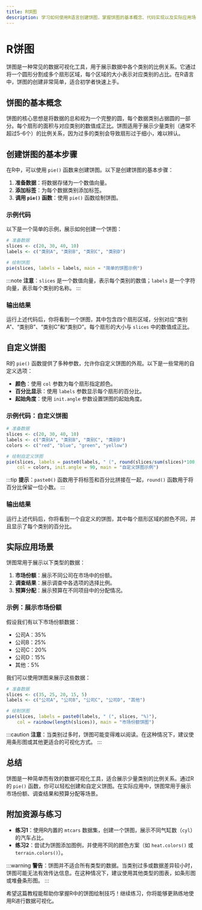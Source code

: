 ```yaml
---
title: R饼图
description: 学习如何使用R语言创建饼图，掌握饼图的基本概念、代码实现以及实际应用场景。
---
```


# R饼图

饼图是一种常见的数据可视化工具，用于展示数据中各个类别的比例关系。它通过将一个圆形分割成多个扇形区域，每个区域的大小表示对应类别的占比。在R语言中，饼图的创建非常简单，适合初学者快速上手。

## 饼图的基本概念

饼图的核心思想是将数据的总和视为一个完整的圆，每个数据类别占据圆的一部分。每个扇形的面积与对应类别的数值成正比。饼图适用于展示少量类别（通常不超过5-6个）的比例关系，因为过多的类别会导致扇形过于细小，难以辨认。

## 创建饼图的基本步骤

在R中，可以使用 `pie()` 函数来创建饼图。以下是创建饼图的基本步骤：

1. **准备数据**：将数据存储为一个数值向量。
2. **添加标签**：为每个数据类别添加标签。
3. **调用 `pie()` 函数**：使用 `pie()` 函数绘制饼图。

### 示例代码

以下是一个简单的示例，展示如何创建一个饼图：

```r
# 准备数据
slices <- c(20, 30, 40, 10)
labels <- c("类别A", "类别B", "类别C", "类别D")

# 绘制饼图
pie(slices, labels = labels, main = "简单的饼图示例")
```

:::note
**注意**：`slices` 是一个数值向量，表示每个类别的数值；`labels` 是一个字符向量，表示每个类别的名称。
:::

### 输出结果

运行上述代码后，你将看到一个饼图，其中包含四个扇形区域，分别对应“类别A”、“类别B”、“类别C”和“类别D”。每个扇形的大小与 `slices` 中的数值成正比。

## 自定义饼图

R的 `pie()` 函数提供了多种参数，允许你自定义饼图的外观。以下是一些常用的自定义选项：

- **颜色**：使用 `col` 参数为每个扇形指定颜色。
- **百分比显示**：使用 `labels` 参数显示每个扇形的百分比。
- **起始角度**：使用 `init.angle` 参数设置饼图的起始角度。

### 示例代码：自定义饼图

```r
# 准备数据
slices <- c(20, 30, 40, 10)
labels <- c("类别A", "类别B", "类别C", "类别D")
colors <- c("red", "blue", "green", "yellow")

# 绘制自定义饼图
pie(slices, labels = paste0(labels, " (", round(slices/sum(slices)*100, 1), "%)"), 
    col = colors, init.angle = 90, main = "自定义饼图示例")
```

:::tip
**提示**：`paste0()` 函数用于将标签和百分比拼接在一起，`round()` 函数用于将百分比保留一位小数。
:::

### 输出结果

运行上述代码后，你将看到一个自定义的饼图，其中每个扇形区域的颜色不同，并且显示了每个类别的百分比。

## 实际应用场景

饼图常用于展示以下类型的数据：

1. **市场份额**：展示不同公司在市场中的份额。
2. **调查结果**：展示调查中各选项的选择比例。
3. **预算分配**：展示预算在不同项目中的分配情况。

### 示例：展示市场份额

假设我们有以下市场份额数据：

- 公司A：35%
- 公司B：25%
- 公司C：20%
- 公司D：15%
- 其他：5%

我们可以使用饼图来展示这些数据：

```r
# 准备数据
slices <- c(35, 25, 20, 15, 5)
labels <- c("公司A", "公司B", "公司C", "公司D", "其他")

# 绘制饼图
pie(slices, labels = paste0(labels, " (", slices, "%)"), 
    col = rainbow(length(slices)), main = "市场份额饼图")
```

:::caution
**注意**：当类别过多时，饼图可能变得难以阅读。在这种情况下，建议使用条形图或其他更适合的可视化方式。
:::

## 总结

饼图是一种简单而有效的数据可视化工具，适合展示少量类别的比例关系。通过R的 `pie()` 函数，你可以轻松创建和自定义饼图。在实际应用中，饼图常用于展示市场份额、调查结果和预算分配等场景。

## 附加资源与练习

- **练习1**：使用R内置的 `mtcars` 数据集，创建一个饼图，展示不同气缸数（`cyl`）的汽车占比。
- **练习2**：尝试为饼图添加图例，并使用不同的颜色方案（如 `heat.colors()` 或 `terrain.colors()`）。

:::warning
**警告**：饼图并不适合所有类型的数据。当类别过多或数据差异较小时，饼图可能无法有效传达信息。在这种情况下，建议使用其他类型的图表，如条形图或堆叠条形图。
:::

希望这篇教程能帮助你掌握R中的饼图绘制技巧！继续练习，你将能够更熟练地使用R进行数据可视化。